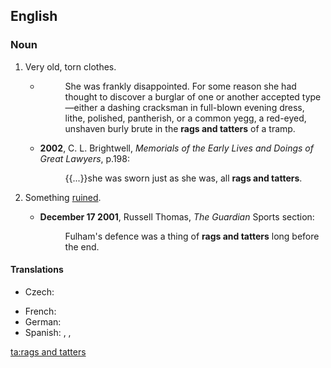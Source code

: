 ==English==
===Noun===
{{en-plural noun|head=[[rag]]s and [[tatter]]s}}

#Very old, torn clothes.
#*{{RQ:Vance Nobody|III}}
#*:She was frankly disappointed. For some reason she had thought to discover a burglar of one or another accepted type—either a dashing cracksman in full-blown evening dress, lithe, polished, pantherish, or a common yegg, a red-eyed, unshaven burly brute in the '''rags and tatters''' of a tramp.
#*'''2002''',  C. L. Brightwell, ''Memorials of the Early Lives and Doings of Great Lawyers'', p.198:
#*:{{...}}she was sworn just as she was, all '''rags and tatters'''.
#{{lb|en|by extension}} Something [[ruined]].
#*'''December 17 2001''',  Russell Thomas, ''The Guardian'' Sports section:
#*:Fulham's defence was a thing of '''rags and tatters''' long before the end.

====Translations====
{{trans-top|very old, torn clothes}}
* Czech: {{t+|cs|hadry|m-p}}
{{trans-mid}}
* French: {{t+|fr|haillons|p}}
* German: {{t+|de|Lumpen|f-p}}
* Spanish: {{t+|es|andrajos|m-p}}, {{t|es|estrazas|f-p}}, {{t+|es|harapos|m-p}}
{{trans-bottom}}

[[ta:rags and tatters]]
